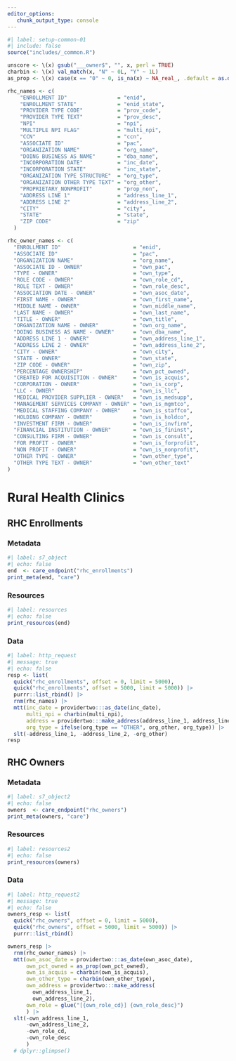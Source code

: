 ```yaml
---
editor_options: 
   chunk_output_type: console
---
```


```r
#| label: setup-common-01
#| include: false
source("includes/_common.R")

unscore <- \(x) gsub("___owner$", "", x, perl = TRUE)
charbin <- \(x) val_match(x, "N" ~ 0L, "Y" ~ 1L)
as_prop <- \(x) case(x == "0" ~ 0, is_na(x) ~ NA_real_, .default = as.double(x) / 100)

rhc_names <- c(
    "ENROLLMENT ID"                = "enid",
    "ENROLLMENT STATE"             = "enid_state",
    "PROVIDER TYPE CODE"           = "prov_code",
    "PROVIDER TYPE TEXT"           = "prov_desc",
    "NPI"                          = "npi",
    "MULTIPLE NPI FLAG"            = "multi_npi",
    "CCN"                          = "ccn",
    "ASSOCIATE ID"                 = "pac",
    "ORGANIZATION NAME"            = "org_name",
    "DOING BUSINESS AS NAME"       = "dba_name",
    "INCORPORATION DATE"           = "inc_date",
    "INCORPORATION STATE"          = "inc_state",
    "ORGANIZATION TYPE STRUCTURE"  = "org_type",
    "ORGANIZATION OTHER TYPE TEXT" = "org_other",
    "PROPRIETARY_NONPROFIT"        = "prop_non",
    "ADDRESS LINE 1"               = "address_line_1",
    "ADDRESS LINE 2"               = "address_line_2",
    "CITY"                         = "city",
    "STATE"                        = "state",
    "ZIP CODE"                     = "zip"
  )

rhc_owner_names <- c(
  "ENROLLMENT ID"                       = "enid",
  "ASSOCIATE ID"                        = "pac",
  "ORGANIZATION NAME"                   = "org_name",
  "ASSOCIATE ID - OWNER"                = "own_pac",
  "TYPE - OWNER"                        = "own_type",
  "ROLE CODE - OWNER"                   = "own_role_cd",
  "ROLE TEXT - OWNER"                   = "own_role_desc",
  "ASSOCIATION DATE - OWNER"            = "own_asoc_date",
  "FIRST NAME - OWNER"                  = "own_first_name",
  "MIDDLE NAME - OWNER"                 = "own_middle_name",
  "LAST NAME - OWNER"                   = "own_last_name",
  "TITLE - OWNER"                       = "own_title",
  "ORGANIZATION NAME - OWNER"           = "own_org_name",
  "DOING BUSINESS AS NAME - OWNER"      = "own_dba_name",
  "ADDRESS LINE 1 - OWNER"              = "own_address_line_1",
  "ADDRESS LINE 2 - OWNER"              = "own_address_line_2",
  "CITY - OWNER"                        = "own_city",
  "STATE - OWNER"                       = "own_state",
  "ZIP CODE - OWNER"                    = "own_zip",
  "PERCENTAGE OWNERSHIP"                = "own_pct_owned",
  "CREATED FOR ACQUISITION - OWNER"     = "own_is_acquis",
  "CORPORATION - OWNER"                 = "own_is_corp",
  "LLC - OWNER"                         = "own_is_llc",
  "MEDICAL PROVIDER SUPPLIER - OWNER"   = "own_is_medsupp",
  "MANAGEMENT SERVICES COMPANY - OWNER" = "own_is_mgmtco",
  "MEDICAL STAFFING COMPANY - OWNER"    = "own_is_staffco",
  "HOLDING COMPANY - OWNER"             = "own_is_holdco",
  "INVESTMENT FIRM - OWNER"             = "own_is_invfirm",
  "FINANCIAL INSTITUTION - OWNER"       = "own_is_fininst",
  "CONSULTING FIRM - OWNER"             = "own_is_consult",
  "FOR PROFIT - OWNER"                  = "own_is_forprofit",
  "NON PROFIT - OWNER"                  = "own_is_nonprofit",
  "OTHER TYPE - OWNER"                  = "own_other_type",
  "OTHER TYPE TEXT - OWNER"             = "own_other_text"
)
```

# Rural Health Clinics {#care-rhc}

## RHC Enrollments

### Metadata

```r
#| label: s7_object
#| echo: false
end  <- care_endpoint("rhc_enrollments")
print_meta(end, "care")
```

### Resources

```r
#| label: resources
#| echo: false
print_resources(end)
```

### Data

```r
#| label: http_request
#| message: true
#| echo: false
resp <- list(
  quick("rhc_enrollments", offset = 0, limit = 5000),
  quick("rhc_enrollments", offset = 5000, limit = 5000)) |> 
  purrr::list_rbind() |>
  rnm(rhc_names) |>
  mtt(inc_date = providertwo:::as_date(inc_date),
      multi_npi = charbin(multi_npi),
      address = providertwo:::make_address(address_line_1, address_line_2),
      org_type = ifelse(org_type == "OTHER", org_other, org_type)) |>
  slt(-address_line_1, -address_line_2, -org_other)
resp
```

## RHC Owners

### Metadata

```r
#| label: s7_object2
#| echo: false
owners  <- care_endpoint("rhc_owners")
print_meta(owners, "care")
```

### Resources

```r
#| label: resources2
#| echo: false
print_resources(owners)
```

### Data

```r
#| label: http_request2
#| message: true
#| echo: false
owners_resp <- list(
  quick("rhc_owners", offset = 0, limit = 5000),
  quick("rhc_owners", offset = 5000, limit = 5000)) |> 
  purrr::list_rbind()

owners_resp |>
  rnm(rhc_owner_names) |> 
  mtt(own_asoc_date = providertwo:::as_date(own_asoc_date),
      own_pct_owned = as_prop(own_pct_owned),
      own_is_acquis = charbin(own_is_acquis),
      own_other_type = charbin(own_other_type),
      own_address = providertwo:::make_address(
        own_address_line_1, 
        own_address_line_2),
      own_role = glue("[{own_role_cd}] {own_role_desc}")
      ) |>
  slt(-own_address_line_1, 
      -own_address_line_2,
      -own_role_cd,
      -own_role_desc
      )
  # dplyr::glimpse()
```

